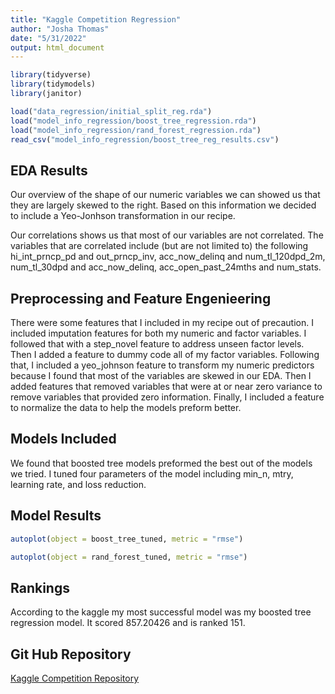 ```yaml
---
title: "Kaggle Competition Regression"
author: "Josha Thomas"
date: "5/31/2022"
output: html_document
---
```


```r

library(tidyverse)
library(tidymodels)
library(janitor)

```

```r

load("data_regression/initial_split_reg.rda")
load("model_info_regression/boost_tree_regression.rda")
load("model_info_regression/rand_forest_regression.rda")
read_csv("model_info_regression/boost_tree_reg_results.csv")

```

## EDA Results

Our overview of the shape of our numeric variables we can showed us that they are largely skewed to the right. Based on this information we decided to include a Yeo-Jonhson transformation in our recipe.

Our correlations shows us that most of our variables are not correlated. The variables that are correlated include (but are not limited to) the following hi_int_prncp_pd and out_prncp_inv, acc_now_delinq and num_tl_120dpd_2m, num_tl_30dpd and acc_now_delinq, acc_open_past_24mths and num_stats.


## Preprocessing and Feature Engenieering 


There were some features that I included in my recipe out of precaution. I included imputation features for both my numeric and factor variables. I followed that with a step_novel feature to address unseen factor levels. Then I added a feature to dummy code all of my factor variables. Following that, I included a yeo_johnson feature to transform my numeric predictors because I found that most of the variables are skewed in our EDA. Then I added features that removed variables that were at or near zero variance to remove variables that provided zero information. Finally, I included a feature to normalize the data to help the models preform better. 


## Models Included

We found that boosted tree models preformed the best out of the models we tried. I tuned four parameters of the model including min_n, mtry, learning rate, and loss reduction.

## Model Results

```r

autoplot(object = boost_tree_tuned, metric = "rmse")

autoplot(object = rand_forest_tuned, metric = "rmse")

```

## Rankings

According to the kaggle my most successful model was my boosted tree regression model. It scored 857.20426 and is ranked 151. 

## Git Hub Repository

[Kaggle Competition Repository](https://github.com/joshathomas/Kaggle_Competition)
